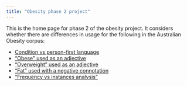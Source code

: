 ```yaml
---
title: "Obesity phase 2 project"
---
```


This is the home page for phase 2 of the obesity project. 
It considers whether there are differences in usage for the following in the Australian Obesity corpus:

- [Condition vs person-first language](./400_analysis/01_condition_person_first.html)
- ["Obese" used as an adjective](./400_analysis/02_obese.html)
- ["Overweight" used as an adjective](./400_analysis/03_overweight.html)
- ["Fat" used with a negative connotation](./400_analysis/04_fat.html)
- ["Frequency vs instances analysis"](./400_analysis/05_ShowcaseCounts.html)
